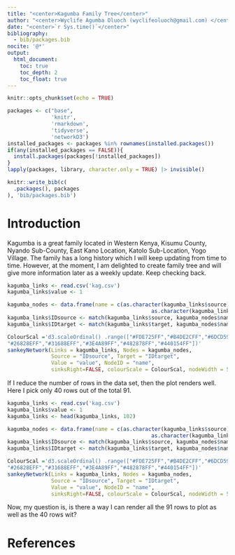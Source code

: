 ```yaml
---
title: "<center>Kagumba Family Tree</center>"
author: "<center>Wyclife Agumba Oluoch (wyclifeoluoch@gmail.com) </center>"
date: "<center>`r Sys.time()`</center>"
bibliography: 
  - bib/packages.bib
nocite: '@*'
output: 
  html_document:
    toc: true
    toc_depth: 2
    toc_float: true
---
```


```r
knitr::opts_chunk$set(echo = TRUE)
```


```r
packages <- c("base",
              'knitr',
              'rmarkdown',
              'tidyverse',
              'networkD3')
installed_packages <- packages %in% rownames(installed.packages())
if(any(installed_packages == FALSE)){
  install.packages(packages[!installed_packages])
}
lapply(packages, library, character.only = TRUE) |> invisible()
```

```r
knitr::write_bib(c(
  .packages(), packages
), 'bib/packages.bib')
```

# Introduction

Kagumba is a great family located in Western Kenya, Kisumu County, Nyando Sub-County, East Kano Location, Katolo Sub-Location, Yogo Village. The family has a long history which I will keep updating from time to time. However, at the moment, I am delighted to create family tree and will give more information later as a weekly update. Keep checking back. 

```r
kagumba_links <- read.csv('kag.csv')
kagumba_links$value <- 1

kagumba_nodes <- data.frame(name = c(as.character(kagumba_links$source),
                                              as.character(kagumba_links$target)) %>% unique())
kagumba_links$IDsource <- match(kagumba_links$source, kagumba_nodes$name)-1 
kagumba_links$IDtarget <- match(kagumba_links$target, kagumba_nodes$name)-1

ColourScal ='d3.scaleOrdinal() .range(["#FDE725FF","#B4DE2CFF","#6DCD59FF","#35B779FF","#1F9E89FF",
"#26828EFF","#31688EFF","#3E4A89FF","#482878FF","#440154FF"])'
sankeyNetwork(Links = kagumba_links, Nodes = kagumba_nodes,
              Source = "IDsource", Target = "IDtarget",
              Value = "value", NodeID = "name", 
              sinksRight=FALSE, colourScale = ColourScal, nodeWidth = 50, fontSize = 24, nodePadding = 20)
```

If I reduce the number of rows in the data set, then the plot renders well. Here I pick only 40 rows out of the total 91.

```r
kagumba_links <- read.csv('kag.csv')
kagumba_links$value <- 1
kagumba_links <- head(kagumba_links, 102)

kagumba_nodes <- data.frame(name = c(as.character(kagumba_links$source),
                                              as.character(kagumba_links$target)) %>% unique())
kagumba_links$IDsource <- match(kagumba_links$source, kagumba_nodes$name)-1 
kagumba_links$IDtarget <- match(kagumba_links$target, kagumba_nodes$name)-1

ColourScal ='d3.scaleOrdinal() .range(["#FDE725FF","#B4DE2CFF","#6DCD59FF","#35B779FF","#1F9E89FF",
"#26828EFF","#31688EFF","#3E4A89FF","#482878FF","#440154FF"])'
sankeyNetwork(Links = kagumba_links, Nodes = kagumba_nodes,
              Source = "IDsource", Target = "IDtarget",
              Value = "value", NodeID = "name", 
              sinksRight=FALSE, colourScale = ColourScal, nodeWidth = 50, fontSize = 24, nodePadding = 20)
```

Now, my question is, is there a way I can render all the 91 rows to plot as well as the 40 rows wit?

# References

